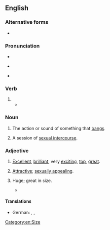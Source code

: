 ==English==

===Alternative forms===
* {{l|en|bangin'}} {{qualifier|slang}}

===Pronunciation===
* {{audio|en|en-us-banging.ogg|Audio (US)}}
* {{a|US|UK}} {{IPA|en|/ˈbæŋ.ɪŋ/}}
* {{rhymes|en|æŋɪŋ}}

===Verb===
{{head|en|verb form}}

# {{present participle of|en|bang|nocat=1}}
#* {{quote-av|en|title=[[w:The Godfather|The Godfather]]|actor=Alex Rocco|role=Moe Greene|year=1972|writer={{w|Mario Puzo}} and {{w|Francis Ford Coppola}}|passage=He was '''[[banging]]''' [[waitress|cocktail waitresses]] two at a time!}}

===Noun===
{{en-noun|~}}

# The action or sound of something that [[bang]]s.
#: {{ux|en|The '''banging''' of the hammers could be heard from several streets away.}}
#: {{ux|en|Strange '''bangings''' in the old house were ascribed to a poltergeist.}}
# {{lb|en|slang}} A session of [[sexual intercourse]].

===Adjective===
{{head|en|adjective}}

# {{lb|en|slang}} [[excellent|Excellent]], [[brilliant]], very [[exciting]], [[top]], [[great]].
#: {{ux|en|Wow, what a '''banging''' haircut! It looks terrific!}}
# {{lb|en|slang}} [[attractive|Attractive]]; [[sex appeal|sexually appealing]].
# {{lb|en|colloquial|dated}} Huge; great in size.
#* {{quote-book|en}}

====Translations====
{{trans-top|excellent}}
* German: {{t+|de|toll}}, {{t+|de|stark}}, {{t+|de|großartig}}
{{trans-mid}}
{{trans-bottom}}

{{Webster 1913}}

[[Category:en:Size]]